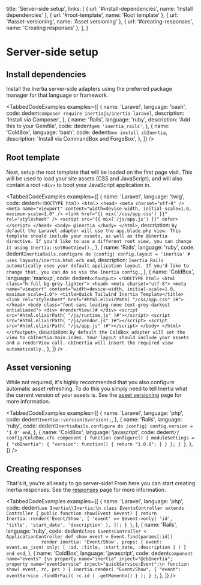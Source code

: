 
  title: 'Server-side setup',
  links: [
    { url: '#install-dependencies', name: 'Install dependencies' },
    { url: '#root-template', name: 'Root template' },
    { url: '#asset-versioning', name: 'Asset versioning' },
    { url: '#creating-responses', name: 'Creating responses' },
  ],
}

# Server-side setup

## Install dependencies

Install the Inertia server-side adapters using the preferred package manager for that language or framework.

<TabbedCodeExamples
  examples={[
    {
      name: 'Laravel',
      language: 'bash',
      code: dedent`
        composer require inertiajs/inertia-laravel
      `,
      description: 'Install via Composer',
    },
    {
      name: 'Rails',
      language: 'ruby',
      description: 'Add this to your Gemfile',
      code: dedent`
        gem 'inertia_rails'
      `,
    },
    {
      name: 'ColdBox',
      language: 'bash',
      code: dedent`
        box install cbInertia
      `,
      description: 'Install via CommandBox and ForgeBox',
    },
  ]}
/>

## Root template

Next, setup the root template that will be loaded on the first page visit. This will be used to load your site assets (CSS and JavaScript), and will also contain a root `<div>` to boot your JavaScript application in.

<TabbedCodeExamples
  examples={[
    {
      name: 'Laravel',
      language: 'twig',
      code: dedent`
        <!DOCTYPE html>
        <html>
          <head>
            <meta charset="utf-8" />
            <meta name="viewport" content="width=device-width, initial-scale=1.0, maximum-scale=1.0" />
            <link href="{{ mix('/css/app.css') }}" rel="stylesheet" />
            <script src="{{ mix('/js/app.js') }}" defer></script>
          </head>
          <body>
            @inertia
          </body>
        </html>
      `,
      description: `By default the Laravel adapter will use the app.blade.php view. This template should include your assets, as well as the @inertia directive. If you'd like to use a different root view, you can change it using Inertia::setRootView().`,
    },
    {
      name: 'Rails',
      language: 'ruby',
      code: dedent`
        InertiaRails.configure do |config|
          config.layout = 'inertia' # uses layouts/inertia.html.erb
        end
      `,
      description: `Inertia Rails automatically uses your default application layout. If you'd like to change that, you can do so via the Inertia config.`,
    },
    {
      name: 'ColdBox',
      language: 'markup',
      code: dedent`
        <cfoutput>
        <!DOCTYPE html>
        <html class="h-full bg-grey-lighter">
        <head>
            <meta charset="utf-8">
            <meta name="viewport" content="width=device-width, initial-scale=1.0, maximum-scale=1.0">
            <title>Quick Tailwind Inertia Template</title>
            <link rel="stylesheet" href="#html.elixirPath( "/css/app.css" )#">
        </head>
        <body class="font-sans leading-none text-grey-darkest antialiased">
            <div>
                #renderView()#
            </div>
            <script src="#html.elixirPath( "/js/runtime.js" )#"></script>
            <script src="#html.elixirPath( "/js/vendor.js" )#"></script>
            <script src="#html.elixirPath( "/js/app.js" )#"></script>
        </body>
        </html>
        </cfoutput>
      `,
      description: `By default the ColdBox adapter will set the view to cbInertia:main.index. Your layout should include your assets and a renderView call. cbInertia will insert the required view automatically.`,
    },
  ]}
/>

## Asset versioning

While not required, it's highly recommended that you also configure automatic asset refreshing. To do this you simply need to tell Inertia what the current version of your assets is. See the [asset versioning](/asset-versioning) page for more information.

<TabbedCodeExamples
  examples={[
    {
      name: 'Laravel',
      language: 'php',
      code: dedent`
        Inertia::version($version);
      `,
    },
    {
      name: 'Rails',
      language: 'ruby',
      code: dedent`
        InertiaRails.configure do |config|
          config.version = '1.0'
        end
      `,
    },
    {
      name: 'ColdBox',
      language: 'javascript',
      code: dedent`
        // config/ColdBox.cfc
        component {
            function configure() {
                moduleSettings = {
                    "cbInertia": {
                        "version": function() {
                            return "1.0.0";
                        }
                    }
                };
            }
        }
      `,
    },
  ]}
/>

## Creating responses

That's it, you're all ready to go server-side! From here you can start creating Inertia responses. See the [responses](/responses) page for more information.

<TabbedCodeExamples
  examples={[
    {
      name: 'Laravel',
      language: 'php',
      code: dedent`
        use Inertia\\Inertia;\n
        class EventsController extends Controller
        {
            public function show(Event $event)
            {
                return Inertia::render('Event/Show', [
                    'event' => $event->only(
                        'id',
                        'title',
                        'start_date',
                        'description'
                    ),
                ]);
            }
        }
      `,
    },
    {
      name: 'Rails',
      language: 'ruby',
      code: dedent`
        class EventsController < ApplicationController
          def show
            event = Event.find(params[:id])
            
            render inertia: 'Event/Show',
              props: {
                event: event.as_json(
                  only: [ :id, :title, :start_date, :description ]
                )
              }
          end
        end
      `,
    },
    {
      name: 'ColdBox',
      language: 'javascript',
      code: dedent`
        component name="events" {\n
            property name="inertia" inject="@cbInertia";
            property name="eventService" inject="quickService:Event";\n
            function show( event, rc, prc ) {
                inertia.render( "Event/Show", {
                    "event": eventService
                        .findOrFail( rc.id )
                        .getMemento()
                } );
            }
        }
      `,
    },
  ]}
/>
